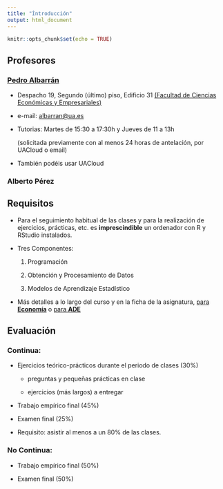 ```yaml
---
title: "Íntroducción"
output: html_document
---
```


```r
knitr::opts_chunk$set(echo = TRUE)
```

## Profesores

### [Pedro Albarrán](https://sites.google.com/site/pedroalbarran)

* Despacho 19, Segundo (último) piso, Edificio 31
[(Facultad de Ciencias Económicas y Empresariales)](https://www.google.es/maps/@38.3835237,-0.5130815,17z)

* e-mail: [albarran@ua.es](mailto:albarran@ua.es)


* Tutorias: Martes de 15:30 a 17:30h y Jueves de 11 a 13h

    (solicitada previamente con al menos 24 horas de antelación, por UACloud o email)

* También podéis usar UACloud


### Alberto Pérez 



## Requisitos

-   Para el seguimiento habitual de las clases y para la realización de ejercicios, prácticas, etc. es **imprescindible** un ordenador con R y RStudio instalados.


- Tres Componentes: 

    1. Programación
    
    2. Obtención y Procesamiento de Datos
    
    3. Modelos de Aprendizaje Estadístico

-   Más detalles a lo largo del curso y en la ficha de la asignatura, [para **Economía** ](https://cvnet.cpd.ua.es/Guia-Docente/GuiaDocente/Index?wcodasi=35047&scaca=2020-21) o [para **ADE**](https://cvnet.cpd.ua.es/Guia-Docente/GuiaDocente/Index?wcodasi=22036&scaca=2020-21)


## Evaluación 

### Continua:

* Ejercicios teórico-prácticos durante el periodo de clases (30%)

    - preguntas y pequeñas prácticas en clase
    
    - ejercicios (más largos) a entregar

* Trabajo empírico final (45%)

* Examen final (25%)

* Requisito: asistir al menos a un 80% de las clases.


### No Continua:

* Trabajo empírico final (50%)

* Examen final (50%)

